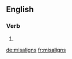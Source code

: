 ==English==

===Verb===
{{head|en}}

# {{en-third-person singular of|misalign}}

[[de:misaligns]]
[[fr:misaligns]]